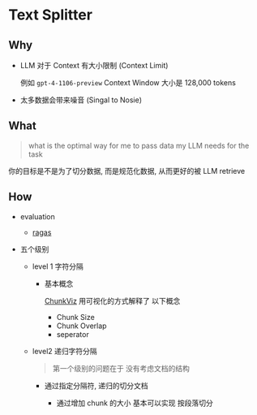 # Text Splitter

## Why

- LLM 对于 Context 有大小限制 (Context Limit)

  例如 `gpt-4-1106-preview` Context Window 大小是 128,000 tokens

- 太多数据会带来噪音 (Singal to Nosie)

## What

> what is the optimal way for me to pass data my LLM needs for the task

你的目标是不是为了切分数据, 而是规范化数据, 从而更好的被 LLM retrieve

## How

- evaluation

  - [ragas](https://github.com/explodinggradients/ragas)

- 五个级别

  - level 1 字符分隔

    - 基本概念

      [ChunkViz](https://github.com/gkamradt/ChunkViz) 用可视化的方式解释了 以下概念

      - Chunk Size
      - Chunk Overlap
      - seperator

  - level2 递归字符分隔

    > 第一个级别的问题在于 没有考虑文档的结构

    - 通过指定分隔符, 递归的切分文档

      - 通过增加 chunk 的大小 基本可以实现 按段落切分
